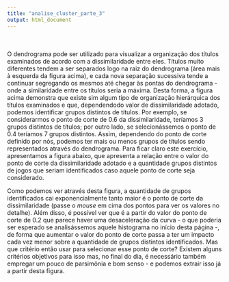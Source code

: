 ```yaml
---
title: "analise_cluster_parte_3"
output: html_document
---
```


<br>
<br>
O dendrograma pode ser utilizado para visualizar a organização dos títulos examinados de acordo com a dissimilaridade entre eles. Títulos muito diferentes tendem a ser separados logo na raiz do dendrograma (área mais à esquerda da figura acima), e cada nova separação sucessiva tende a continuar segregando os mesmos até chegar às pontas do dendrograma - onde a similaridade entre os títulos seria a máxima. Desta forma, a figura acima demonstra que existe sim algum tipo de organização hierárquica dos títulos examinados e que, dependendodo valor de dissimilaridade adotado, podemos identificar grupos distintos de títulos. Por exemplo, se considerarmos o ponto de corte de 0.6 da dissimilaridade, teríamos 3 grupos distintos de títulos; por outro lado, se selecionássemos o ponto de 0.4 teríamos 7 grupos distintos. Assim, dependendo do ponto de corte definido por nós, podemos ter mais ou menos grupos de títulos sendo representados através do dendrograma. Para ficar claro este exercício, apresentamos a figura abaixo, que apresenta a relação entre o valor do ponto de corte da dissimilaridade adotado e a quantidade grupos distintos de jogos que seriam identificados caso aquele ponto de corte seja considerado.

Como podemos ver através desta figura, a quantidade de grupos identificados cai exponencialmente tanto maior é o ponto de corte da dissimilaridade (passe o _mouse_ em cima dos pontos para ver os valores no detalhe). Além disso, é possível ver que é a partir do valor do ponto de corte de 0.2 que parece haver uma desaceleração da curva - o que poderia ser esperado se analisássemos aquele histograma no início desta página -, de forma que aumentar o valor do ponto de corte passa a ter um impacto cada vez menor sobre a quantidade de grupos distintos identificados. Mas que critério então usar para selecionar esse ponto de corte? Existem alguns critérios objetivos para isso mas, no final do dia, é necessário também empregar um pouco de parsimônia e bom senso - e podemos extrair isso já a partir desta figura.
<br>
<br>